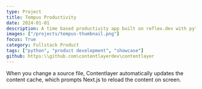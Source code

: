 ```yaml
---
type: Project
title: Tempus Productivity
date: 2024-01-01
description: A time based productivity app built on reflex.dev with python and react.
images: ["/projects/tempus-thumbnail.png"]
focus: True
category: Fullstack Product
tags: ["python", "product development", "showcase"]
github: https:\\github.com\contentlayerdev\contentlayer
---
```


When you change a source file, Contentlayer automatically updates the content cache, which prompts Next.js to reload the content on screen.

